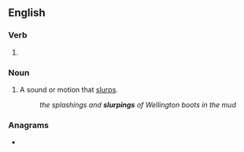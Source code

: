 ==English==

===Verb===
{{head|en|present participle}}

# {{present participle of|slurp|lang=en|nocat=1}}

===Noun===
{{en-noun}}

# A sound or motion that [[slurp]]s.
#: ''the splashings and '''slurpings''' of Wellington boots in the mud''

===Anagrams===
* {{anagrams|en|Spurling|purlings|spurling}}